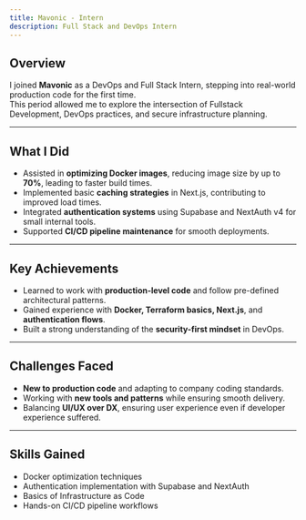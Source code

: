 ```yaml
---
title: Mavonic - Intern
description: Full Stack and DevOps Intern
---
```


## Overview

I joined **Mavonic** as a DevOps and Full Stack Intern, stepping into real-world production code for the first time.  
This period allowed me to explore the intersection of Fullstack Development, DevOps practices, and secure infrastructure planning.

---

## What I Did

- Assisted in **optimizing Docker images**, reducing image size by up to **70%**, leading to faster build times.
- Implemented basic **caching strategies** in Next.js, contributing to improved load times.
- Integrated **authentication systems** using Supabase and NextAuth v4 for small internal tools.
- Supported **CI/CD pipeline maintenance** for smooth deployments.

---

## Key Achievements

- Learned to work with **production-level code** and follow pre-defined architectural patterns.
- Gained experience with **Docker, Terraform basics, Next.js**, and **authentication flows**.
- Built a strong understanding of the **security-first mindset** in DevOps.

---

## Challenges Faced

- **New to production code** and adapting to company coding standards.
- Working with **new tools and patterns** while ensuring smooth delivery.
- Balancing **UI/UX over DX**, ensuring user experience even if developer experience suffered.

---

## Skills Gained

- Docker optimization techniques
- Authentication implementation with Supabase and NextAuth
- Basics of Infrastructure as Code
- Hands-on CI/CD pipeline workflows
